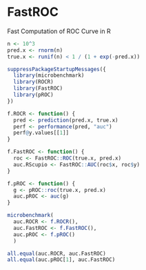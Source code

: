 FastROC
=======

Fast Computation of ROC Curve in R

```r
n <- 10^3
pred.x <- rnorm(n)
true.x <- runif(n) < 1 / (1 + exp(-pred.x))

suppressPackageStartupMessages({
  library(microbenchmark)
  library(ROCR)
  library(FastROC)
  library(pROC)
})

f.ROCR <- function() {
  pred <- prediction(pred.x, true.x)
  perf <- performance(pred, "auc")
  perf@y.values[[1]]
}

f.FastROC <- function() {
  roc <- FastROC::ROC(true.x, pred.x)  
  auc.RScupio <- FastROC::AUC(roc$x, roc$y)
}

f.pROC <- function() {
  g <- pROC::roc(true.x, pred.x)
  auc.pROC <- auc(g)
}

microbenchmark(
  auc.ROCR <- f.ROCR(),
  auc.FastROC <- f.FastROC(),
  auc.pROC <- f.pROC()
  )

all.equal(auc.ROCR, auc.FastROC)
all.equal(auc.pROC[1], auc.FastROC)
```